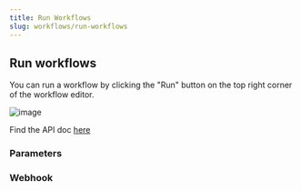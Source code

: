 ```yaml
---
title: Run Workflows
slug: workflows/run-workflows
---
```



## Run workflows

You can run a workflow by clicking the "Run" button on the top right corner of the workflow editor.

![image](../images/workflows/run-workflow.png)

Find the API doc [here](/api-reference/api-reference/agent/run-workflow)

### Parameters

### Webhook

